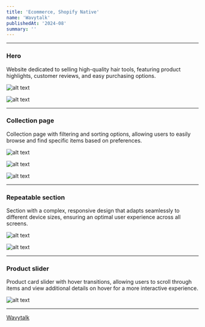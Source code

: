 ```yaml
---
title: 'Ecommerce, Shopify Native'
name: 'Wavytalk'
publishedAt: '2024-08'
summary: ''
---
```


***

### Hero

Website dedicated to selling high-quality hair tools, featuring product highlights, customer reviews, and easy purchasing options.

![alt text](/images/wavytalk/Wavytalk-1.jpeg)

![alt text](/images/wavytalk/Wavytalk-3.jpeg)

***

### Collection page

Collection page with filtering and sorting options, allowing users to easily browse and find specific items based on preferences.

![alt text](/images/wavytalk/Wavytalk-5.jpeg)

![alt text](/images/wavytalk/Wavytalk-6.jpeg)

![alt text](/images/wavytalk/Wavytalk-4.jpeg)

***

### Repeatable section

Section with a complex, responsive design that adapts seamlessly to different device sizes, ensuring an optimal user experience across all screens.

![alt text](/images/wavytalk/Wavytalk-7.jpeg)

![alt text](/images/wavytalk/Wavytalk-2.jpeg)

***

### Product slider

Product card slider with hover transitions, allowing users to scroll through items and view additional details on hover for a more interactive experience.

![alt text](/images/wavytalk/Wavytalk-8.jpeg)

***

[Wavytalk](https://wavytalk.com/)